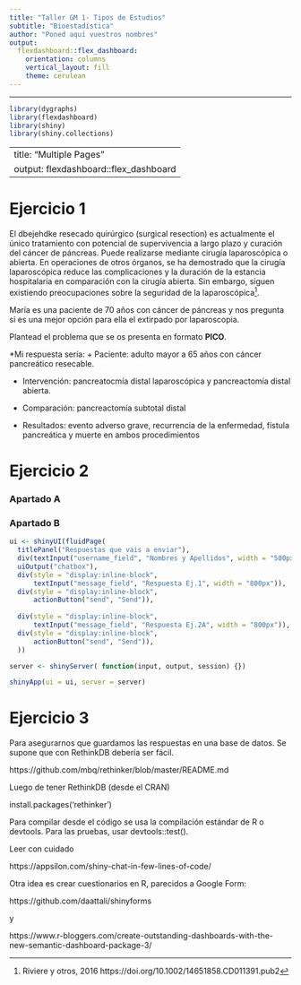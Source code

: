 ```yaml
---
title: "Taller GM 1- Tipos de Estudios"
subtitle: "Bioestadística"
author: "Poned aquí vuestros nombres"
output: 
  flexdashboard::flex_dashboard:
    orientation: columns
    vertical_layout: fill
    theme: cerulean
---
```

---

```r
library(dygraphs)
library(flexdashboard)
library(shiny)
library(shiny.collections)
```

---
title: "Multiple Pages"
output: flexdashboard::flex_dashboard
---

Ejercicio 1
===================================== 
  
El dbejehdke resecado quirúrgico (surgical resection) es actualmente el único tratamiento con potencial de supervivencia a largo plazo y curación del cáncer de páncreas. Puede realizarse mediante cirugía laparoscópica o abierta. En operaciones de otros órganos, se ha demostrado que la cirugía laparoscópica reduce las complicaciones y la duración de la estancia hospitalaria en comparación con la cirugía abierta. Sin embargo, siguen existiendo preocupaciones sobre la seguridad de la laparoscópica^[Riviere y otros, 2016 https://doi.org/10.1002/14651858.CD011391.pub2].

María es una paciente de 70 años con cáncer de páncreas y nos pregunta si es una mejor opción para ella el extirpado por laparoscopia. 

Plantead el problema que se os presenta en formato **PICO**.

*Mi respuesta sería: 
 + Paciente: adulto mayor a 65 años con cáncer pancreático resecable.
 
 + Intervención:  pancreatocmía distal laparoscópica  y  pancreactomía distal abierta.
 
 + Comparación: pancreactomía subtotal distal 
 
 + Resultados: evento adverso grave, recurrencia de la enfermedad, fístula pancreática y muerte en ambos procedimientos
 
 
Ejercicio 2
=====================================     

    
### Apartado A





    
### Apartado B

```r

ui <- shinyUI(fluidPage(
  titlePanel("Respuestas que vais a enviar"),
  div(textInput("username_field", "Nombres y Apellidos", width = "500px")),
  uiOutput("chatbox"),
  div(style = "display:inline-block",
      textInput("message_field", "Respuesta Ej.1", width = "800px")),
  div(style = "display:inline-block",
      actionButton("send", "Send")),
  
  div(style = "display:inline-block",
      textInput("message_field", "Respuesta Ej.2A", width = "800px")),
  div(style = "display:inline-block",
      actionButton("send", "Send")),
  ))

server <- shinyServer( function(input, output, session) {})

shinyApp(ui = ui, server = server)
```


Ejercicio 3
=====================================  

Para asegurarnos que guardamos las respuestas en una base de datos. Se supone que con RethinkDB debería ser fácil.

 https://github.com/mbq/rethinker/blob/master/README.md
 
 Luego de tener RethinkDB  (desde el CRAN)
 
install.packages('rethinker')

 
 Para compilar desde el código se usa la compilación estándar de R o devtools. Para las pruebas, usar devtools::test().
 
 Leer con cuidado 
 
 https://appsilon.com/shiny-chat-in-few-lines-of-code/
 
 Otra idea es crear cuestionarios en R, parecidos a Google Form:
 
 https://github.com/daattali/shinyforms
 
 y 
 
 https://www.r-bloggers.com/create-outstanding-dashboards-with-the-new-semantic-dashboard-package-3/
 
